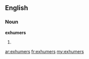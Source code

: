 ==English==

===Noun===
'''exhumers'''

# {{plural of|[[exhumer]]}}

[[ar:exhumers]]
[[fr:exhumers]]
[[my:exhumers]]
